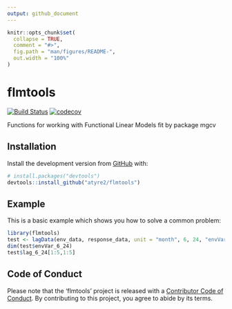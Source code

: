 ```yaml
---
output: github_document
---
```


<!-- README.md is generated from README.Rmd. Please edit that file -->

```r
knitr::opts_chunk$set(
  collapse = TRUE,
  comment = "#>",
  fig.path = "man/figures/README-",
  out.width = "100%"
)
```
# flmtools

<!-- badges: start -->
[![Build Status](https://travis-ci.com/atyre2/flmtools.svg?branch=master)](https://travis-ci.com/atyre2/flmtools)
[![codecov](https://codecov.io/gh/atyre2/flmtools/branch/master/graph/badge.svg)](https://codecov.io/gh/atyre2/flmtools)
<!-- badges: end -->

Functions for working with Functional Linear Models fit by package mgcv

## Installation

Install the development version from [GitHub](https://github.com/) with:

``` r
# install.packages("devtools")
devtools::install_github("atyre2/flmtools")
```
## Example

This is a basic example which shows you how to solve a common problem:

```r
library(flmtools)
test <- lagData(env_data, response_data, unit = "month", 6, 24, "envVar")
dim(test$envVar_6_24)
test$lag_6_24[1:5,1:5]
```

## Code of Conduct

 Please note that the 'flmtools' project is released with a
  [Contributor Code of Conduct](.github/CODE_OF_CONDUCT.md).
  By contributing to this project, you agree to abide by its terms.
